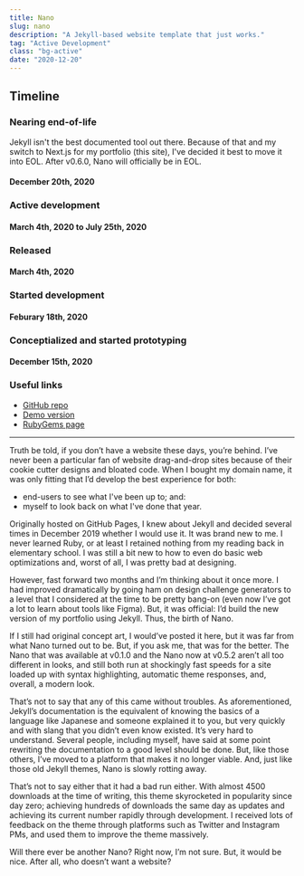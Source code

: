 ```yaml
---
title: Nano
slug: nano
description: "A Jekyll-based website template that just works."
tag: "Active Development"
class: "bg-active"
date: "2020-12-20"
---
```


<h2>Timeline</h2>
<section id="timeline">
  <section className="eol">
    <h3>Nearing end-of-life</h3>
    <p>
      Jekyll isn&apos;t the best documented tool out there. Because of that and my switch to Next.js for my portfolio (this site), I&apos;ve decided it best to move it into EOL. After v0.6.0, Nano will officially be in EOL.
    </p>
    <h4 className="minor">December 20th, 2020</h4>
  </section>
  <section className="active">
    <h3>Active development</h3>
    <h4 className="minor">March 4th, 2020 to July 25th, 2020</h4>
  </section>
  <section className="released">
    <h3>Released</h3>
    <h4 className="minor">March 4th, 2020</h4>
  </section>
  <section className="progress">
    <h3>Started development</h3>
    <h4 className="minor">Feburary 18th, 2020</h4>
  </section>
  <section className="progress">
    <h3>Conceptialized and started prototyping</h3>
    <h4 className="minor">December 15th, 2020</h4>
  </section>
</section>

### Useful links
- [GitHub repo](https://github.com/doamatto/nano)
- [Demo version](https://git.doamatto.xyz/nano)
- [RubyGems page](https://rubygems.org/gems/nano-theme)

---

Truth be told, if you don’t have a website these days, you’re behind. I’ve never been a particular fan of website drag-and-drop sites because of their cookie cutter designs and bloated code. When I bought my domain name, it was only fitting that I’d develop the best experience for both:
- end-users to see what I've been up to; and:
- myself to look back on what I've done that year.

Originally hosted on GitHub Pages, I knew about Jekyll and decided several times in December 2019 whether I would use it. It was brand new to me. I never learned Ruby, or at least I retained nothing from my reading back in elementary school. I was still a bit new to how to even do basic web optimizations and, worst of all, I was pretty bad at designing.

However, fast forward two months and I’m thinking about it once more. I had improved dramatically by going ham on design challenge generators to a level that I considered at the time to be pretty bang-on (even now I’ve got a lot to learn about tools like Figma). But, it was official: I’d build the new version of my portfolio using Jekyll. Thus, the birth of Nano.

If I still had original concept art, I would’ve posted it here, but it was far from what Nano turned out to be. But, if you ask me, that was for the better. The Nano that was available at v0.1.0 and the Nano now at v0.5.2 aren’t all too different in looks, and still both run at shockingly fast speeds for a site loaded up with syntax highlighting, automatic theme responses, and, overall, a modern look.

That’s not to say that any of this came without troubles. As aforementioned, Jekyll’s documentation is the equivalent of knowing the basics of a language like Japanese and someone explained it to you, but very quickly and with slang that you didn’t even know existed. It’s very hard to understand. Several people, including myself, have said at some point rewriting the documentation to a good level should be done. But, like those others, I’ve moved to a platform that makes it no longer viable. And, just like those old Jekyll themes, Nano is slowly rotting away.

That’s not to say either that it had a bad run either. With almost 4500 downloads at the time of writing, this theme skyrocketed in popularity since day zero; achieving hundreds of downloads the same day as updates and achieving its current number rapidly through development. I received lots of feedback on the theme through platforms such as Twitter and Instagram PMs, and used them to improve the theme massively.

Will there ever be another Nano? Right now, I’m not sure. But, it would be nice. After all, who doesn’t want a website?
